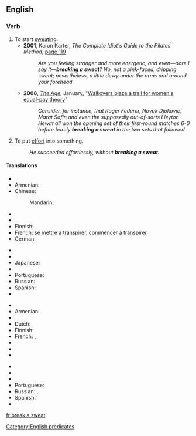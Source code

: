==English==

===Verb===
{{head|en|verb|head=[[break]] a [[sweat]]}}

# To start [[sweat]]ing.
#* '''2001''', Karon Karter, ''The Complete Idiot's Guide to the Pilates Method'', [http://books.google.com/books?id=i8Cfwg2jAg8C&pg=PA119&dq=%22breaking+a+sweat%22&lr=&sig=Kz7IWg-_Q5A22gJdpHhybH8-uRI page 119]
#*: ''Are you feeling stronger and more energetic, and even—dare I say it—'''breaking a sweat'''? No, not a pink-faced, dripping sweat; nevertheless, a little dewy under the arms and around your forehead''
#* '''2008''', ''[[w:The Age|The Age]]'', January, "[http://www.theage.com.au/news/tennis/walkovers-blaze-a-trail-for-womens-equalpay-theory/2008/01/16/1200419886582.html Walkovers blaze a trail for women's equal-pay theory]"
#*: ''Consider, for instance, that Roger Federer, Novak Djokovic, Marat Safin and even the supposedly out-of-sorts Lleyton Hewitt all won the opening set of their first-round matches 6-0 before barely '''breaking a sweat''' in the two sets that followed. ''
# {{context|idiomatic|lang=en}} To put [[effort]] into something.
#: ''He succeeded effortlessly, without '''breaking a sweat'''.''

<!--Move to [[without bearing a sweat]] or [[hardly bearing a sweat]]? Keene-->

====Translations====
{{trans-top|to start sweating}}
* {{trreq|ar}}
* Armenian: {{t|hy|քրտնել|sc=Armn}}
* Chinese:
*: Mandarin: {{t|cmn|出汗|tr=chūhàn|sc=Hani}}
* {{trreq|cs}}
* {{trreq|nl}}
* Finnish: {{t+|fi|hiki|alt=tulla hikeen}}
* French: [[se mettre]] [[à]] [[transpirer]], [[commencer]] [[à]] [[transpirer]]
* German: {{t|de|ins Schwitzen kommen}}
{{trans-mid}}
* {{trreq|hi}}
* {{trreq|it}}
* Japanese: {{t|ja|汗をかく|tr=あせをかく, ase o kaku|sc=Jpan}}
* {{trreq|ko}}
* Portuguese: {{t+|pt|começar}} {{t+|pt|a}} {{t+|pt|suar}}
* Russian: {{t+|ru|вспотеть|sc=Cyrl|alt=вспоте́ть|tr=vspotétʹ}} {{pf.}}
* Spanish: {{t-|es|comenzar a sudar}}
* {{trreq|vi}}
{{trans-bottom}}

{{trans-top|to put effort into something}}
* {{trreq|ar}}
* Armenian: {{t|hy|ջանք թափել|sc=Armn}}
* {{trreq|cs}}
* Dutch: {{t-|nl|er flink voor werken}}
* Finnish: {{t+|fi|hiki|alt=tulla hikeen}}
* French: {{qualifier|without ...}} {{t+|fr|broncher|alt=sans broncher}}, {{qualifier|without ...}} {{t+|fr|sourciller|alt=sans sourciller}}
* {{trreq|de}}
* {{trreq|hi}}
* {{trreq|it}}
{{trans-mid}}
* {{trreq|ja}}
* {{trreq|ko}}
* {{trreq|cmn}}
* Portuguese: {{t+|pt|esforçar-se}}
* Russian: {{t-|ru|приложить усилия|tr=priložítʹ usílija|sc=Cyrl}} {{pf.}}, {{t|ru|пошевелить пальцем|tr=poševelítʹ pálʹcem|sc=Cyrl}}
* Spanish: {{t-|es|sudar la gota gorda}}
* {{trreq|vi}}
{{trans-bottom}}

[[Category:English predicates]]

[[fr:break a sweat]]